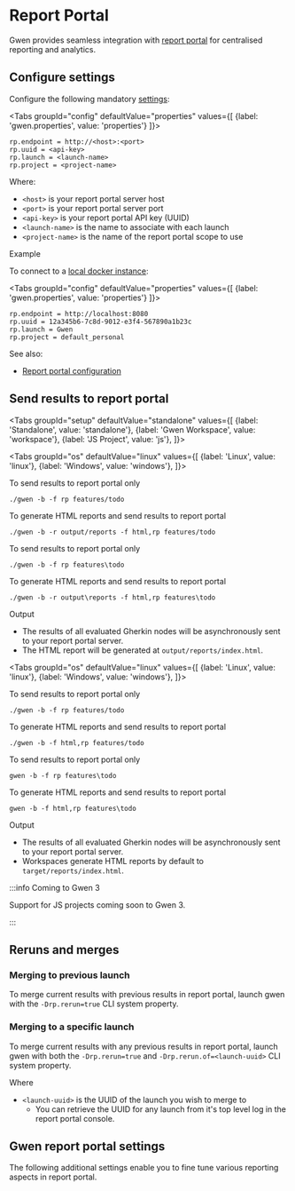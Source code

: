 

# Report Portal

Gwen provides seamless integration with [report portal](https://reportportal.io/) for centralised reporting and analytics.

## Configure settings

Configure the following mandatory [settings](/docs/settings/overview):

<Tabs
  groupId="config"
  defaultValue="properties"
  values={[
    {label: 'gwen.properties', value: 'properties'}
  ]}>

  <TabItem value="properties">

  ```properties
  rp.endpoint = http://<host>:<port>
  rp.uuid = <api-key>
  rp.launch = <launch-name>
  rp.project = <project-name>
  ```

  </TabItem>

</Tabs>

Where:

- `<host>` is your report portal server host
- `<port>` is your report portal server port
- `<api-key>` is your report portal API key (UUID)
- `<launch-name>` is the name to associate with each launch
- `<project-name>` is the name of the report portal scope to use

Example 

To connect to a [local docker instance](https://reportportal.io/docs/Deploy-with-Docker):

<Tabs
  groupId="config"
  defaultValue="properties"
  values={[
    {label: 'gwen.properties', value: 'properties'}
  ]}>

  <TabItem value="properties">

  ```properties
  rp.endpoint = http://localhost:8080
  rp.uuid = 12a345b6-7c8d-9012-e3f4-567890a1b23c
  rp.launch = Gwen
  rp.project = default_personal
  ```

  </TabItem>

</Tabs>

See also:

- [Report portal configuration](https://github.com/reportportal/client-java#jvm-based-clients-configuration)

## Send results to report portal

<Tabs
  groupId="setup"
  defaultValue="standalone"
  values={[
    {label: 'Standalone', value: 'standalone'},
    {label: 'Gwen Workspace', value: 'workspace'},
    {label: 'JS Project', value: 'js'},
  ]}>

<TabItem value="standalone">

<Tabs
  groupId="os"
  defaultValue="linux"
  values={[
    {label: 'Linux', value: 'linux'},
    {label: 'Windows', value: 'windows'},
  ]}>

<TabItem value="linux">

To send results to report portal only

```shell
./gwen -b -f rp features/todo
```

To generate HTML reports and send results to report portal

```shell
./gwen -b -r output/reports -f html,rp features/todo
```

</TabItem>

<TabItem value="windows">

To send results to report portal only

```shell
./gwen -b -f rp features\todo
```

To generate HTML reports and send results to report portal

```shell
./gwen -b -r output\reports -f html,rp features\todo
```

</TabItem>

</Tabs>

<p>Output</p>

- The results of all evaluated Gherkin nodes will be asynchronously sent to your report portal server.
- The HTML report will be generated at `output/reports/index.html`.

</TabItem>

<TabItem value="workspace">

<Tabs
  groupId="os"
  defaultValue="linux"
  values={[
    {label: 'Linux', value: 'linux'},
    {label: 'Windows', value: 'windows'},
  ]}>

<TabItem value="linux">

To send results to report portal only

```shell
./gwen -b -f rp features/todo
```

To generate HTML reports and send results to report portal

```shell
./gwen -b -f html,rp features/todo
```

</TabItem>

<TabItem value="windows">

To send results to report portal only

```shell
gwen -b -f rp features\todo
```

To generate HTML reports and send results to report portal

```shell
gwen -b -f html,rp features\todo
```

</TabItem>

</Tabs>

<p>Output</p>

- The results of all evaluated Gherkin nodes will be asynchronously sent to your report portal server.
- Workspaces generate HTML reports by default to `target/reports/index.html`.

</TabItem>

<TabItem value="js">

:::info Coming to Gwen 3

Support for JS projects coming soon to Gwen 3.

:::

</TabItem>

</Tabs>

## Reruns and merges

### Merging to previous launch

To merge current results with previous results in report portal, launch gwen with the `-Drp.rerun=true` CLI system property.

### Merging to a specific launch

To merge current results with any previous results in report portal, launch gwen with both the `-Drp.rerun=true` and `-Drp.rerun.of=<launch-uuid>` CLI system property.

Where

- `<launch-uuid>` is the UUID of the launch you wish to merge to
  - You can retrieve the UUID for any launch from it's top level log in the report portal console.

## Gwen report portal settings

The following additional settings enable you to fine tune various reporting aspects in report portal.

